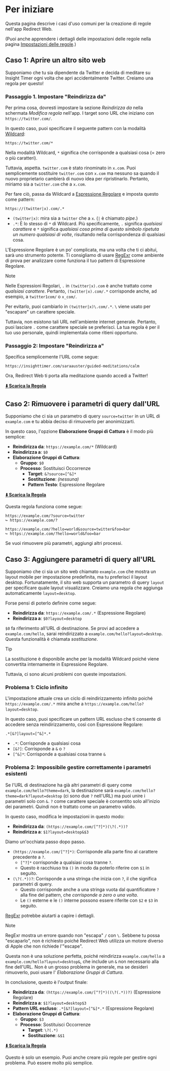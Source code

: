 # Per iniziare

Questa pagina descrive i casi d'uso comuni per la creazione di regole nell'app Redirect Web.

(Puoi anche apprendere i dettagli delle impostazioni delle regole nella pagina [Impostazioni delle regole](./rule-settings).)

## Caso 1: Aprire un altro sito web

Supponiamo che tu sia dipendente da Twitter e decida di meditare su Insight Timer ogni volta che apri accidentalmente Twitter. Creiamo una regola per questo!

### Passaggio 1. Impostare "Reindirizza da"

Per prima cosa, dovresti impostare la sezione *Reindirizza da* nella schermata *Modifica regola* nell'app. I target sono URL che iniziano con `https://twitter.com/`.

In questo caso, puoi specificare il seguente pattern con la modalità [Wildcard](rule-settings#url-pattern-wildcard):

```
https://twitter.com/*
```

Nella modalità Wildcard, `*` significa che corrisponde a qualsiasi cosa (= zero o più caratteri).

Tuttavia, aspetta. `twitter.com` è stato rinominato in `x.com`. Puoi semplicemente sostituire `twitter.com` con `x.com` ma nessuno sa quando il nuovo proprietario cambierà di nuovo idea per ripristinarlo. Pertanto, miriamo sia a `twitter.com` che a `x.com`.

Per fare ciò, passa da Wildcard a [Espressione Regolare](rule-settings#url-pattern-regular-expression) e imposta questo come pattern:

```
https://(twitter|x).com/.*
```

*   `(twitter|x)`: mira sia a `twitter` che a `x`. (`|` è chiamato *pipe*.)
*   `.*`: È lo stesso di `*` di Wildcard. Più specificamente, `.` significa *qualsiasi carattere* e `*` significa *qualsiasi cosa prima di questo simbolo ripetuta un numero qualsiasi di volte*, risultando nella corrispondenza di qualsiasi cosa.

L'Espressione Regolare è un po' complicata, ma una volta che ti ci abitui, sarà uno strumento potente. Ti consigliamo di usare [RegExr](https://regexr.com) come ambiente di prova per analizzare come funziona il tuo pattern di Espressione Regolare.

> [!NOTE]
> Nelle Espressioni Regolari, `.` in `(twitter|x).com` è anche trattato come *qualsiasi carattere*. Pertanto, `(twitter|x).com/.*` corrisponde anche, ad esempio, a `twitter1com/` o `x_com/`.
>
> Per evitarlo, puoi cambiarlo in `(twitter|x)\.com/.*`. `\` viene usato per "escapare" un carattere speciale.
>
> Tuttavia, non esistono tali URL nell'ambiente internet generale. Pertanto, puoi lasciare `.` come carattere speciale se preferisci. La tua regola è per il tuo uso personale, quindi implementala come ritieni opportuno.

### Passaggio 2: Impostare "Reindirizza a"

Specifica semplicemente l'URL come segue:

```
https://insighttimer.com/saraauster/guided-meditations/calm
```

Ora, Redirect Web ti porta alla meditazione quando accedi a Twitter!

**[⬇️ Scarica la Regola](/rules/reduce-twitter-addiction.redirectweb)**

## Caso 2: Rimuovere i parametri di query dall'URL

Supponiamo che ci sia un parametro di query `source=twitter` in un URL di `example.com` e tu abbia deciso di rimuoverlo per anonimizzarti.

In questo caso, l'opzione **Elaborazione Gruppi di Cattura** è il modo più semplice:

*   **Reindirizza da**: `https://example.com/*` (Wildcard)
*   **Reindirizza a**: `$0`
*   **Elaborazione Gruppi di Cattura**:
    *   **Gruppo**: `$0`
    *   **Processo**: Sostituisci Occorrenze
        *   **Target**: `&?source=[^&]*`
        *   **Sostituzione**: *(nessuna)*
        *   **Pattern Testo**: Espressione Regolare

**[⬇️ Scarica la Regola](/rules/remove-parameters.redirectweb)**

Questa regola funziona come segue:

```
https://example.com/?source=twitter
↪ https://example.com/?

https://example.com/?hello=world&source=twitter&foo=bar
↪ https://example.com/?hello=world&foo=bar
```

Se vuoi rimuovere più parametri, aggiungi altri processi.

## Caso 3: Aggiungere parametri di query all'URL

Supponiamo che ci sia un sito web chiamato `example.com` che mostra un layout mobile per impostazione predefinita, ma tu preferisci il layout desktop. Fortunatamente, il sito web supporta un parametro di query `layout` per specificare quale layout visualizzare. Creiamo una regola che aggiunga automaticamente `layout=desktop`.

Forse pensi di poterlo definire come segue:

*   **Reindirizza da**: `https://example.com/.*` (Espressione Regolare)
*   **Reindirizza a**: `$0?layout=desktop`

`$0` fa riferimento all'URL di destinazione. Se provi ad accedere a `example.com/hello`, sarai reindirizzato a `example.com/hello?layout=desktop`. Questa funzionalità è chiamata *sostituzione*.

> [!TIP]
> La sostituzione è disponibile anche per la modalità Wildcard poiché viene convertita internamente in Espressione Regolare.

Tuttavia, ci sono alcuni problemi con queste impostazioni.

### Problema 1: Ciclo infinito

L'impostazione attuale crea un ciclo di reindirizzamento infinito poiché `https://example.com/.*` mira anche a `https://example.com/hello?layout=desktop`.

In questo caso, puoi specificare un pattern URL escluso che ti consente di accedere senza reindirizzamento, così con Espressione Regolare:

```
.*[&?]layout=[^&]*.*
```

*   `.*`: Corrisponde a qualsiasi cosa
*   `[&?]`: Corrisponde a `&` o `?`
*   `[^&]*`: Corrisponde a qualsiasi cosa tranne `&`

### Problema 2: Impossibile gestire correttamente i parametri esistenti

Se l'URL di destinazione ha già altri parametri di query come `example.com/hello?theme=dark`, la destinazione sarà `example.com/hello?theme=dark?layout=desktop` (ci sono due `?` nell'URL) ma puoi unire i parametri solo con `&`. `?` come carattere speciale è consentito solo all'inizio dei parametri. Quindi non è trattato come un parametro valido.

In questo caso, modifica le impostazioni in questo modo:

*   **Reindirizza da**: `(https://example.com/[^?]*)(\?(.*))?`
*   **Reindirizza a**: `$1?layout=desktop&$3`

Diamo un'occhiata passo dopo passo.

*   `(https://example.com/[^?]*)`: Corrisponde alla parte fino al carattere precedente a `?`.
    *   `[^?]*` corrisponde a qualsiasi cosa tranne `?`.
    *   Questo è racchiuso tra `()` in modo da poterlo riferire con `$1` in seguito.
*   `(\?(.*))?`: Corrisponde a una stringa che inizia con `?`, il che significa parametri di query.
    *   Questo corrisponde anche a una stringa vuota dal quantificatore `?` alla fine del pattern, che *corrisponde a zero o una volta*.
    *   Le `()` esterne e le `()` interne possono essere riferite con `$2` e `$3` in seguito.

[RegExr](https://regexr.com) potrebbe aiutarti a capire i dettagli.

> [!NOTE]
> RegExr mostra un errore quando non "escapa" `/` con `\`. Sebbene tu possa "escaparlo", non è richiesto poiché Redirect Web utilizza un motore diverso di Apple che non richiede l'"escape".

Questa non è una soluzione perfetta, poiché reindirizza `example.com/hello` a `example.com/hello?layout=desktop&`, che include un `&` non necessario alla fine dell'URL. Non è un grosso problema in generale, ma se desideri rimuoverlo, puoi usare l' *Elaborazione Gruppi di Cattura*.

In conclusione, questo è l'output finale:

*   **Reindirizza da**: `(https://example.com/[^?]*)((\?(.*))?)` (Espressione Regolare)
*   **Reindirizza a**: `$1?layout=desktop$3`
*   **Pattern URL escluso**: `.*[&?]layout=[^&]*.*` (Espressione Regolare)
*   **Elaborazione Gruppi di Cattura**:
    *   **Gruppo**: `$3`
    *   **Processo**: Sostituisci Occorrenze
        *   **Target**: `\?(.*)`
        *   **Sostituzione**: `&$1`

**[⬇️ Scarica la Regola](/rules/add-parameters.redirectweb)**

Questo è solo un esempio. Puoi anche creare più regole per gestire ogni problema. Può essere molto più semplice.